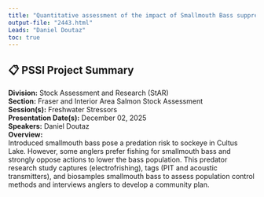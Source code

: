 ```yaml
---
title: "Quantitative assessment of the impact of Smallmouth Bass suppression efforts in Cultus Lake and SMB emigration from Cultus Lake"
output-file: "2443.html"
Leads: "Daniel Doutaz"
toc: true
---
```


## 📋 PSSI Project Summary

**Division:** Stock Assessment and Research (StAR)  
**Section:** Fraser and Interior Area Salmon Stock Assessment  
**Session(s):** Freshwater Stressors  
**Presentation Date(s):** December 02, 2025  
**Speakers:** Daniel Doutaz  
**Overview:**  
Introduced smallmouth bass pose a predation risk to sockeye in Cultus Lake. However, some anglers prefer fishing for smallmouth bass and strongly oppose actions to lower the bass population. This predator research study captures (electrofrishing), tags (PIT and acoustic transmitters), and biosamples smallmouth bass to assess population control methods and interviews anglers to develop a community plan.     

